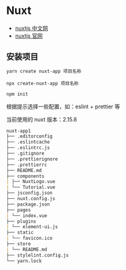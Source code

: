 
# Nuxt

- [nuxtjs 中文网](https://www.nuxtjs.cn/)
- [nuxtjs 官网](https://nuxtjs.org/)

## 安装项目

<Tabs>
<TabItem value="yarn" label="yarn">

```bash
yarn create nuxt-app 项目名称
```

</TabItem>
<TabItem label="npx" value="npx">

```npx
npx create-nuxt-app 项目名称
```

</TabItem>
<TabItem label='npm' value='npm'>

```bash
npm init
```

</TabItem>
</Tabs>

根据提示选择一些配置，如：eslint + prettier 等

当前使用的 nuxt 版本：2.15.8

```md title=项目目录结构
nuxt-app1
├── .editorconfig
├── .eslintcache
├── .eslintrc.js
├── .gitignore
├── .prettierignore
├── .prettierrc
├── README.md
├── components
| ├── NuxtLogo.vue
| └── Tutorial.vue
├── jsconfig.json
├── nuxt.config.js
├── package.json
├── pages
| └── index.vue
├── plugins
| └── element-ui.js
├── static
| └── favicon.ico
├── store
| └── README.md
├── stylelint.config.js
└── yarn.lock
```
